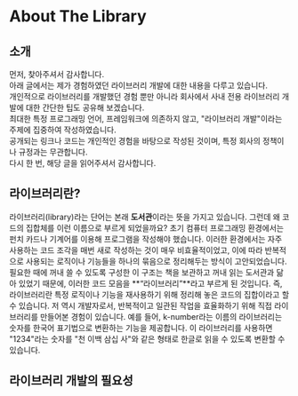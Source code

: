 

# About The Library


## 소개

먼저, 찾아주셔서 감사합니다.    
아래 글에서는 제가 경험하였던 라이브러리 개발에 대한 내용을 다루고 있습니다.   
개인적으로 라이브러리를 개발했던 경험 뿐만 아니라 회사에서 사내 전용 라이브러리 개발에 대한 간단한 팁도 공유해 보겠습니다.   
최대한 특정 프로그래밍 언어, 프레임워크에 의존하지 않고, "라이브러리 개발"이라는 주제에 집중하여 작성하였습니다.   
공개되는 링크나 코드는 개인적인 경험을 바탕으로 작성된 것이며, 특정 회사의 정책이나 규정과는 무관합니다.   
다시 한 번, 해당 글을 읽어주셔서 감사합니다.

## 라이브러리란?

라이브러리(library)라는 단어는 본래 **도서관**이라는 뜻을 가지고 있습니다. 그런데 왜 코드의 집합체를 이런 이름으로 부르게 되었을까요?
초기 컴퓨터 프로그래밍 환경에서는 펀치 카드나 기계어를 이용해 프로그램을 작성해야 했습니다. 이러한 환경에서는 자주 사용하는 코드 조각을 매번 새로 작성하는 것이 매우 비효율적이었고, 이에 따라 반복적으로 사용되는 로직이나 기능들을 하나의 묶음으로 정리해두는 방식이 고안되었습니다. 필요한 때에 꺼내 쓸 수 있도록 구성한 이 구조는 책을 보관하고 꺼내 읽는 도서관과 닮아 있었기 때문에, 이러한 코드 모음을 **“라이브러리”**라고 부르게 된 것입니다.
즉, 라이브러리란 특정 로직이나 기능을 재사용하기 위해 정리해 놓은 코드의 집합이라고 할 수 있습니다.
저 역시 개발자로서, 반복적이고 일관된 작업을 효율화하기 위해 직접 라이브러리를 만들어본 경험이 있습니다.
예를 들어, k-number라는 이름의 라이브러리는 숫자를 한국어 표기법으로 변환하는 기능을 제공합니다. 이 라이브러리를 사용하면 "1234"라는 숫자를 "천 이백 삼십 사"와 같은 형태로 한글로 읽을 수 있도록 변환할 수 있습니다.

## 라이브러리 개발의 필요성
